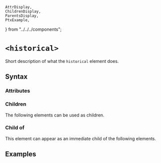     AttrDisplay,
    ChildrenDisplay,
    ParentsDisplay,
    PtxExample,
} from "../../../components";

# `<historical>`

Short description of what the `historical` element does.

## Syntax

### Attributes

<AttrDisplay name="historical" />

### Children

The following elements can be used as children.

<ChildrenDisplay name="historical" />

### Child of

This element can appear as an immediate child of the following elements.

<ParentsDisplay name="historical" />

## Examples

    